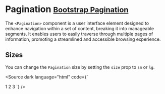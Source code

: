 
<Meta title="Components/Pagination" />

# Pagination <small class="bootstrap-docs">[Bootstrap Pagination](https://getbootstrap.com/docs/5.3/components/pagination/)</small>

The `<Pagination>` component is a user interface element designed to enhance navigation within a set of content, breaking it into manageable segments. It enables users to easily traverse through multiple pages of information, promoting a streamlined and accessible browsing experience.

<Canvas>
  <Story of={PaginationStories.Basic} />
</Canvas>

<Controls of={PaginationStories.Basic} />

## Sizes

You can change the `Pagination` size by setting the `size` prop to `sm` or `lg`.

<Canvas withSource="none">
  <Story of={PaginationStories.Sizes} />
</Canvas>

<Source
  dark
  language="html"
  code={`
<script lang="ts">
</script>

<Pagination size="lg" ariaLabel="Page navigation example">
  <PaginationItem>
    <PaginationLink first href="#" />
  </PaginationItem>
  <PaginationItem>
    <PaginationLink previous href="#" />
  </PaginationItem>
  <PaginationItem>
    <PaginationLink href="#">1</PaginationLink>
  </PaginationItem>
  <PaginationItem active>
    <PaginationLink href="#">2</PaginationLink>
  </PaginationItem>
  <PaginationItem>
    <PaginationLink href="#">3</PaginationLink>
  </PaginationItem>
  <PaginationItem>
    <PaginationLink next href="#" />
  </PaginationItem>
  <PaginationItem>
    <PaginationLink last href="#" />
  </PaginationItem>
</Pagination>
`} />

